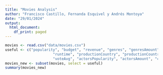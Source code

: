 ```yaml
---
title: "Movies Analysis"
author: "Francisco Castillo, Fernanda Esquivel y Andrés Montoya"
date: "29/01/2024"
output:
  html_document:
    df_print: paged
---
```

```r
movies <- read.csv("data/movies.csv")
useful <- c("popularity", "budget", "revenue", "genres", "genresAmount", "director", 
                      "runtime", "productionCountry", "productionCountriesAmount", "releaseDate", "voteCount", 
                      "voteAvg", "actorsPopularity", "actorsAmount", "castWomenAmount", "castMenAmount")
movies_new <- subset(movies, select = useful)
summary(movies_new)
```

```r

```